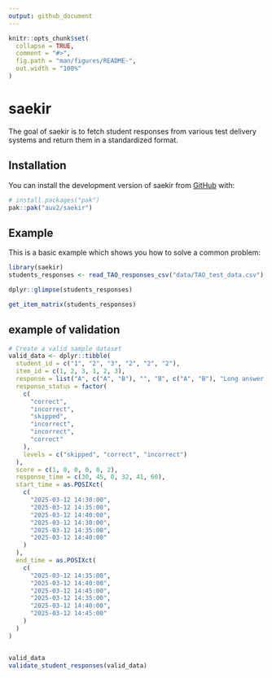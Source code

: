 ```yaml
---
output: github_document
---
```


<!-- README.md is generated from README.Rmd. Please edit that file -->

```r
knitr::opts_chunk$set(
  collapse = TRUE,
  comment = "#>",
  fig.path = "man/figures/README-",
  out.width = "100%"
)
```

# saekir

<!-- badges: start -->
<!-- badges: end -->

The goal of saekir is to fetch student responses from various test delivery systems and return them in a standardized format.

## Installation

You can install the development version of saekir from [GitHub](https://github.com/) with:

``` r
# install.packages("pak")
pak::pak("auv2/saekir")
```

## Example

This is a basic example which shows you how to solve a common problem:

```r
library(saekir)
students_responses <- read_TAO_responses_csv("data/TAO_test_data.csv")

dplyr::glimpse(students_responses)

```



```r
get_item_matrix(students_responses)
```


## example of validation
```r
# Create a valid sample dataset
valid_data <- dplyr::tibble(
  student_id = c("1", "2", "3", "2", "2", "2"),
  item_id = c(1, 2, 3, 1, 2, 3),
  response = list("A", c("A", "B"), "", "B", c("A", "B"), "Long answer text"),
  response_status = factor(
    c(
      "correct",
      "incorrect",
      "skipped",
      "incorrect",
      "incorrect",
      "correct"
    ),
    levels = c("skipped", "correct", "incorrect")
  ),
  score = c(1, 0, 0, 0, 0, 2),
  response_time = c(30, 45, 0, 32, 41, 60),
  start_time = as.POSIXct(
    c(
      "2025-03-12 14:30:00",
      "2025-03-12 14:35:00",
      "2025-03-12 14:40:00",
      "2025-03-12 14:30:00",
      "2025-03-12 14:35:00",
      "2025-03-12 14:40:00"
    )
  ),
  end_time = as.POSIXct(
    c(
      "2025-03-12 14:35:00",
      "2025-03-12 14:40:00",
      "2025-03-12 14:45:00",
      "2025-03-12 14:35:00",
      "2025-03-12 14:40:00",
      "2025-03-12 14:45:00"
    )
  )
)


valid_data
validate_student_responses(valid_data)
```


